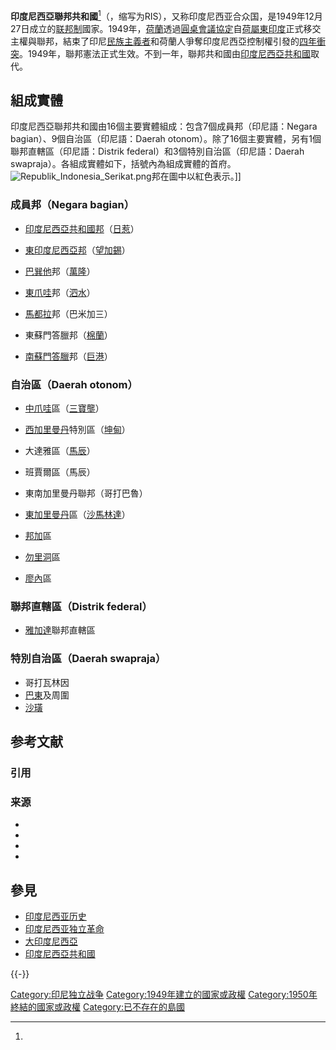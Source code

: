 {{多個問題|
{{Expand|time=2015-11-03T17:18:17+00:00}}
{{Expand language|id|time=2015-11-03T17:18:17+00:00}}
}}

{{Infobox Former Country
|conventional_long_name = 印度尼西亞聯邦共和國
|native_name = ''Republik Indonesia Serikat''
|continent = Asia
|region = [[東南亞|東南亞]]
|country = {{flag|印尼}}
|era = 冷戰
|government_type = [[联邦制|联邦制]][[议会共和制|议会共和制]]
|event_start =
|date_start = 12月27日
|year_start = 1949年
|event_end =
|date_end = 8月17日
|year_end = 1950年
|p1 = 印度尼西亚独立革命
|flag_p1 = Flag of Indonesia.svg
|p2 = 荷屬東印度
|flag_p2 = Flag of the Netherlands.svg
|s1 = 印度尼西亞
|flag_s1 = Flag of Indonesia.svg
|image_flag = Flag of Indonesia.svg
|flag = 印尼國旗
|flag_type = 國旗
|image_coat = Coat of arms of United States of Indonesia.svg
|symbol = 印尼國徽
|symbol_type = 國徽
|image_map = LocationRIS.svg |image_map_caption =
|capital = [[雅加达|雅加达]]
|latd= |latm= |latNS= |longd= |longm= |longEW=
|national_anthem = [[伟大的印度尼西亚|伟大的印度尼西亚]] 
|common_languages = [[印尼语|印尼语]]
|currency = [[印尼盾|盾]]（IDR）
|title_leader = [[印度尼西亚总统|总统]]
|leader1 = [[蘇卡諾|蘇卡諾]]
|year_leader1 = 1949－1950
|title_deputy = [[印度尼西亚总理列表|总理]]
|deputy1 = [[穆罕默德·哈达|穆罕默德·哈达]]
|year_deputy1 = 1949－1950
}}

'''印度尼西亞聯邦共和國'''<ref name="Frederick"/>（{{lang-id|Republik Indonesia Serikat}}，缩写为RIS），又称印度尼西亚合众国，是1949年12月27日成立的[[联邦制|联邦制]]國家。1949年，[[荷蘭|荷蘭]]透過[[圓桌會議協定|圓桌會議協定]]自[[荷屬東印度|荷屬東印度]]正式移交主權與聯邦，結束了印尼[[民族主義|民族主義者]]和荷蘭人爭奪印度尼西亞控制權引發的[[印度尼西亚独立革命|四年衝突]]。1949年，聯邦憲法正式生效。不到一年，聯邦共和國由[[印度尼西亚|印度尼西亞共和國]]取代。

== 組成實體 ==
{{Copy edit section|time=2021-9-20|for=成員國列表的邦旗、成員國跟英維、印尼維的列表不完全對起來}}
印度尼西亞聯邦共和國由16個主要實體組成：包含7個成員邦（印尼語：Negara bagian）、9個自治區（印尼語：Daerah otonom）。除了16個主要實體，另有1個聯邦直轄區（印尼語：Distrik federal）和3個特別自治區（印尼語：Daerah swapraja）。各組成實體如下，括號內為組成實體的首府。
[[File:Republik_Indonesia_Serikat.png|thumb]]邦在圖中以紅色表示。]]

=== 成員邦（Negara bagian） ===
*{{flagicon image|Flag of Indonesia.svg}} [[印度尼西亞共和國_(1949年－1950年)|印度尼西亞共和國邦]]（[[日惹|日惹]]）
*{{flagicon image|Flag of the State of East Indonesia.svg}} [[東印度尼西亞|東印度尼西亞邦]]（[[望加錫|望加錫]]）
*{{flagicon image|Flag of Pasundan.svg}} [[西爪哇省|巴巽他]]邦（[[萬隆|萬隆]]）
*{{flagicon image|Flag of Various Autonomous Indonesian States.svg}} [[東爪哇省|東爪哇]]邦（[[泗水_(印尼)|泗水]]）
*{{flagicon image|Flag of Various Autonomous Indonesian States.svg}} [[馬都拉|馬都拉]]邦（巴米加三）
*{{flagicon image|Flag of East Sumatra.svg}} 東蘇門答臘邦（[[棉蘭|棉蘭]]）
*{{flagicon image|Flag of South Sumatra.svg}} [[南蘇門答臘省|南蘇門答臘]]邦（[[巨港|巨港]]）

=== 自治區（Daerah otonom） ===
*{{flagicon image|Flag of Various Autonomous Indonesian States.svg}} [[中爪哇省|中爪哇]]區（[[三寶壟|三寶壟]]）
*{{flagicon image|Flag of Various Autonomous Indonesian States.svg}} [[西加里曼丹省|西加里曼丹]]特別區（[[坤甸|坤甸]]）
*{{flagicon image|Flag of Dayak Besar.svg}} 大達雅區（[[馬辰|馬辰]]）
*{{flagicon image|Banjar Sultanate Flag.svg}} 班賈爾區（馬辰）
*{{flagicon image|Flag of Various Autonomous Indonesian States.svg}} 東南加里曼丹聯邦（哥打巴魯）
*{{flagicon image|Flag of Various Autonomous Indonesian States.svg}} [[東加里曼丹省|東加里曼丹]]區（[[沙馬林達|沙馬林達]]）
*{{flagicon image|Flag of Various Autonomous Indonesian States.svg}} [[邦加島|邦加]]區
*{{flagicon image|Flag of Various Autonomous Indonesian States.svg}} [[勿里洞|勿里洞]]區
*{{flagicon image|Flag of Various Autonomous Indonesian States.svg}} [[廖內省|廖內]]區

=== 聯邦直轄區（Distrik federal） ===
*{{flagicon image|Flag of Pasundan.svg}} [[雅加達|雅加達]]聯邦直轄區

=== 特別自治區（Daerah swapraja） ===
*哥打瓦林因
*[[巴東_(印尼)|巴東]]及周圍
*[[沙璜|沙璜]]

== 参考文献 ==
=== 引用 ===
{{reflist |refs =
<ref name="Frederick">{{Citation | editor1-last = Frederick | editor1-first = William H. | editor2-last = Worden | editor2-first = Robert L . | title = Indonesia: A Country Study | publisher = Library of Congress | location = Washington | url = http://countrystudies.us/indonesia/16.htm | year = 1993 | postscript = . | accessdate = 2015-11-03 | archive-date = 2011-05-14 | archive-url = https://web.archive.org/web/20110514025340/http://countrystudies.us/indonesia/16.htm | dead-url = no }}</ref>
}}

=== 来源 ===
* {{Citation | last = Friend | first = Theodore | authorlink = Theodore Friend | title = Indonesian Destinies | publisher = Harvard University Press | year = 2003 | location = Cambridge | isbn = 0-674-01834-6 | url = http://books.google.com/books?id=_w6Mn4xRLt8C | postscript = . | accessdate = 2015-11-03 | archive-date = 2020-10-24 | archive-url = https://web.archive.org/web/20201024075414/https://books.google.com/books?id=_w6Mn4xRLt8C | dead-url = no }}
* {{Citation | last = Kahin | first = George McTurnan | title = Nationalism and Revolution in Indonesia | publisher = Cornell University Press | year = 1970 | isbn = 0-8014-9108-8 | url = http://books.google.com/books?id=h4B_AQAACAAJ | postscript = . | accessdate = 2015-11-03 | archive-date = 2021-02-16 | archive-url = https://web.archive.org/web/20210216092215/https://books.google.com/books?id=h4B_AQAACAAJ | dead-url = no }}
* {{Citation | last = Ricklefs | first = M.C. | authorlink = M. C. Ricklefs | title = A History of Modern Indonesia Since c. 1200 | edition = 3rd | publisher = Stanford University Press | year = 2001 | location = Stanford | isbn = 0-8047-4480-7 | url = http://books.google.com/books?id=0GrWCmZoEBMC | postscript = . | accessdate = 2015-11-03 | archive-date = 2021-01-13 | archive-url = https://web.archive.org/web/20210113083955/https://books.google.com/books?id=0GrWCmZoEBMC | dead-url = no }}
* {{Citation | editor1-last = Frederick | editor1-first = William H. | editor2-last = Worden | editor2-first = Robert L . | title = Indonesia: A Country Study | publisher = Library of Congress | location = Washington | url = http://countrystudies.us/indonesia/16.htm | year = 1993 | postscript = . | accessdate = 2015-11-03 | archive-date = 2011-05-14 | archive-url = https://web.archive.org/web/20110514025340/http://countrystudies.us/indonesia/16.htm | dead-url = no }}

== 參見 ==
{{Portal box|印度尼西亚|东南亚|历史}}
* [[印度尼西亚历史|印度尼西亚历史]]
* [[印度尼西亚独立革命|印度尼西亚独立革命]]
* [[大印度尼西亞|大印度尼西亞]]
* [[印度尼西亚|印度尼西亞共和國]]
{{-}}
{{印度尼西亞聯邦共和國}}
{{联邦制国家}}
{{coord missing|Indonesia}}

{{DEFAULTSORT:United States Of Indonesia}}
[[Category:印尼独立战争|Category:印尼独立战争]]
[[Category:1949年建立的國家或政權|Category:1949年建立的國家或政權]]
[[Category:1950年終結的國家或政權|Category:1950年終結的國家或政權]]
[[Category:已不存在的島國|Category:已不存在的島國]]
